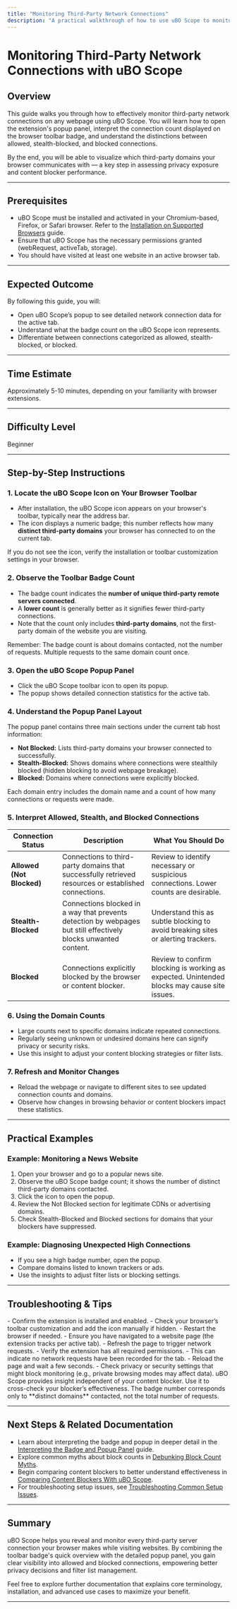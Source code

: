 ```yaml
---
title: "Monitoring Third-Party Network Connections"
description: "A practical walkthrough of how to use uBO Scope to monitor network connections on any page. Explains how to open the popup, interpret the count on the toolbar badge, and understand the difference between allowed, stealth, and blocked connections."
---
```


# Monitoring Third-Party Network Connections with uBO Scope

## Overview

This guide walks you through how to effectively monitor third-party network connections on any webpage using uBO Scope. You will learn how to open the extension's popup panel, interpret the connection count displayed on the browser toolbar badge, and understand the distinctions between allowed, stealth-blocked, and blocked connections.

By the end, you will be able to visualize which third-party domains your browser communicates with — a key step in assessing privacy exposure and content blocker performance.

---

## Prerequisites

- uBO Scope must be installed and activated in your Chromium-based, Firefox, or Safari browser. Refer to the [Installation on Supported Browsers](https://your-docs-site/guides/getting-started-usage/installing-activating-extension) guide.
- Ensure that uBO Scope has the necessary permissions granted (webRequest, activeTab, storage).
- You should have visited at least one website in an active browser tab.

---

## Expected Outcome

By following this guide, you will:

- Open uBO Scope’s popup to see detailed network connection data for the active tab.
- Understand what the badge count on the uBO Scope icon represents.
- Differentiate between connections categorized as allowed, stealth-blocked, or blocked.

---

## Time Estimate

Approximately 5-10 minutes, depending on your familiarity with browser extensions.

---

## Difficulty Level

Beginner

---

## Step-by-Step Instructions

### 1. Locate the uBO Scope Icon on Your Browser Toolbar

- After installation, the uBO Scope icon appears on your browser's toolbar, typically near the address bar.
- The icon displays a numeric badge; this number reflects how many **distinct third-party domains** your browser has connected to on the current tab.

<Check>
If you do not see the icon, verify the installation or toolbar customization settings in your browser.
</Check>

### 2. Observe the Toolbar Badge Count

- The badge count indicates the **number of unique third-party remote servers connected**.
- A **lower count** is generally better as it signifies fewer third-party connections.
- Note that the count only includes **third-party domains**, not the first-party domain of the website you are visiting.

<Tip>
Remember: The badge count is about domains contacted, not the number of requests. Multiple requests to the same domain count once.
</Tip>

### 3. Open the uBO Scope Popup Panel

- Click the uBO Scope toolbar icon to open its popup.
- The popup shows detailed connection statistics for the active tab.

### 4. Understand the Popup Panel Layout

The popup panel contains three main sections under the current tab host information:

- **Not Blocked:** Lists third-party domains your browser connected to successfully.
- **Stealth-Blocked:** Shows domains where connections were stealthily blocked (hidden blocking to avoid webpage breakage).
- **Blocked:** Domains where connections were explicitly blocked.

Each domain entry includes the domain name and a count of how many connections or requests were made.

### 5. Interpret Allowed, Stealth, and Blocked Connections

| Connection Status | Description | What You Should Do |
|-------------------|-------------|-------------------|
| **Allowed (Not Blocked)** | Connections to third-party domains that successfully retrieved resources or established connections. | Review to identify necessary or suspicious connections. Lower counts are desirable. |
| **Stealth-Blocked** | Connections blocked in a way that prevents detection by webpages but still effectively blocks unwanted content. | Understand this as subtle blocking to avoid breaking sites or alerting trackers. |
| **Blocked** | Connections explicitly blocked by the browser or content blocker. | Review to confirm blocking is working as expected. Unintended blocks may cause site issues. |

### 6. Using the Domain Counts

- Large counts next to specific domains indicate repeated connections.
- Regularly seeing unknown or undesired domains here can signify privacy or security risks.
- Use this insight to adjust your content blocking strategies or filter lists.

### 7. Refresh and Monitor Changes

- Reload the webpage or navigate to different sites to see updated connection counts and domains.
- Observe how changes in browsing behavior or content blockers impact these statistics.

---

## Practical Examples

### Example: Monitoring a News Website

1. Open your browser and go to a popular news site.
2. Observe the uBO Scope badge count; it shows the number of distinct third-party domains contacted.
3. Click the icon to open the popup.
4. Review the Not Blocked section for legitimate CDNs or advertising domains.
5. Check Stealth-Blocked and Blocked sections for domains that your blockers have suppressed.

### Example: Diagnosing Unexpected High Connections

- If you see a high badge number, open the popup.
- Compare domains listed to known trackers or ads.
- Use the insights to adjust filter lists or blocking settings.

---

## Troubleshooting & Tips

<AccordionGroup title="Troubleshooting Common Issues">
<Accordion title="The uBO Scope Icon Does Not Appear">
- Confirm the extension is installed and enabled.
- Check your browser’s toolbar customization and add the icon manually if hidden.
- Restart the browser if needed.
</Accordion>

<Accordion title="Badge Count Remains Empty or Zero">
- Ensure you have navigated to a website page (the extension tracks per active tab).
- Refresh the page to trigger network requests.
- Verify the extension has all required permissions.
</Accordion>

<Accordion title="Popup Shows 'NO DATA' or Empty Sections">
- This can indicate no network requests have been recorded for the tab.
- Reload the page and wait a few seconds.
- Check privacy or security settings that might block monitoring (e.g., private browsing modes may affect data).
</Accordion>
</AccordionGroup>

<Tip>
uBO Scope provides insight independent of your content blocker. Use it to cross-check your blocker’s effectiveness.
</Tip>

<Tip>
The badge number corresponds only to **distinct domains** contacted, not the total number of requests.
</Tip>

---

## Next Steps & Related Documentation

- Learn about interpreting the badge and popup in deeper detail in the [Interpreting the Badge and Popup Panel](https://your-docs-site/guides/getting-started-usage/interpreting-badge-popup) guide.
- Explore common myths about block counts in [Debunking Block Count Myths](https://your-docs-site/guides/use-cases-best-practices/debunking-block-count-myths).
- Begin comparing content blockers to better understand effectiveness in [Comparing Content Blockers With uBO Scope](https://your-docs-site/guides/use-cases-best-practices/compare-content-blockers).
- For troubleshooting setup issues, see [Troubleshooting Common Setup Issues](https://your-docs-site/getting-started/first-steps-and-validation/troubleshooting-setup-issues).

---

## Summary

uBO Scope helps you reveal and monitor every third-party server connection your browser makes while visiting websites. By combining the toolbar badge's quick overview with the detailed popup panel, you gain clear visibility into allowed and blocked connections, empowering better privacy decisions and filter list management.

Feel free to explore further documentation that explains core terminology, installation, and advanced use cases to maximize your benefit.

---